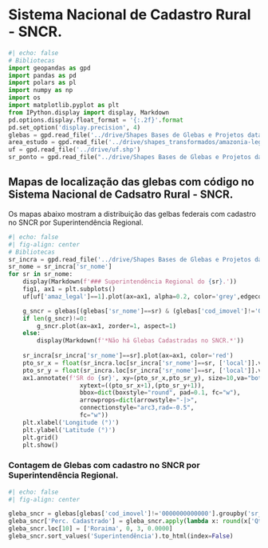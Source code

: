 # Sistema Nacional de Cadastro Rural - SNCR.


```python
#| echo: false
# Bibliotecas
import geopandas as gpd
import pandas as pd
import polars as pl
import numpy as np
import os
import matplotlib.pyplot as plt
from IPython.display import display, Markdown
pd.options.display.float_format = '{:.2f}'.format
pd.set_option('display.precision', 4)
glebas = gpd.read_file('../drive/Shapes Bases de Glebas e Projetos data 01.03.23/tab_glebas_federais.shp')
area_estudo = gpd.read_file('../drive/shapes_transformados/amazonia-legal-com-maranhao.shp')
uf = gpd.read_file('../drive/uf.shp')
sr_ponto = gpd.read_file("../drive/Shapes Bases de Glebas e Projetos data 01.03.23/sr_incra.shp")
```


## Mapas de localização das glebas com código no Sistema Nacional de Cadsatro Rural - SNCR.

Os mapas abaixo mostram a distribuição das gelbas federais com cadastro no SNCR por Superintendência Regional.


```python
#| echo: false
#| fig-align: center
# Bibliotecas
sr_incra = gpd.read_file('../drive/Shapes Bases de Glebas e Projetos data 01.03.23/sr_incra.shp')
sr_nome = sr_incra['sr_nome']
for sr in sr_nome:
    display(Markdown(f'### Superintendência Regional do {sr}.'))
    fig1, ax1 = plt.subplots()
    uf[uf['amaz_legal']==1].plot(ax=ax1, alpha=0.2, color='grey',edgecolor='black')

    g_sncr = glebas[(glebas['sr_nome']==sr) & (glebas['cod_imovel']!='0000000000000')]
    if len(g_sncr)!=0:
        g_sncr.plot(ax=ax1, zorder=1, aspect=1)
    else:
        display(Markdown(f'*Não há Glebas Cadastradas no SNCR.*'))
        
    sr_incra[sr_incra['sr_nome']==sr].plot(ax=ax1, color='red')
    pto_sr_x = float(sr_incra.loc[sr_incra['sr_nome']==sr, ['local']].values[0][0].split()[0])
    pto_sr_y = float(sr_incra.loc[sr_incra['sr_nome']==sr, ['local']].values[0][0].split()[1])
    ax1.annotate(f'SR do {sr}', xy=(pto_sr_x,pto_sr_y), size=10,va="bottom", ha="left",
                    xytext=((pto_sr_x+1),(pto_sr_y+1)),
                    bbox=dict(boxstyle="round", pad=0.1, fc="w"),
                    arrowprops=dict(arrowstyle="-|>",
                    connectionstyle="arc3,rad=-0.5",
                    fc="w"))
    plt.xlabel('Longitude (°)')
    plt.ylabel('Latitude (°)')
    plt.grid()
    plt.show()
```



### Contagem de Glebas com cadastro no SNCR por Superintendência Regional.

:::{.table-center}
```python
#| echo: false
#| fig-align: center

gleba_sncr = glebas[glebas['cod_imovel']!='0000000000000'].groupby('sr_nome').agg({'cod_imovel':'count'}).reset_index().rename(columns={'sr_nome':'Superintendência', 'cod_imovel': 'Qt. SNCR'}).merge(glebas.groupby('sr_nome').agg({'cod_imovel':'count'}).reset_index().rename(columns={'sr_nome':'Superintendência', 'cod_imovel': 'Total'}))
gleba_sncr['Perc. Cadastrado'] = gleba_sncr.apply(lambda x: round(x['Qt. SNCR']/x['Total']*100,2), axis=1)
gleba_sncr.loc[10] = ['Roraima', 0, 3, 0.0000]
gleba_sncr.sort_values('Superintendência').to_html(index=False)

```
:::
